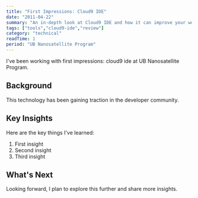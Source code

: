 ```yaml
---
title: "First Impressions: Cloud9 IDE"
date: "2011-04-22"
summary: "An in-depth look at Cloud9 IDE and how it can improve your workflow."
tags: ["tools","cloud9-ide","review"]
category: "technical"
readTime: 1
period: "UB Nanosatellite Program"
---
```


I've been working with first impressions: cloud9 ide at UB Nanosatellite Program.

## Background

This technology has been gaining traction in the developer community.

## Key Insights

Here are the key things I've learned:

1. First insight
2. Second insight
3. Third insight

## What's Next

Looking forward, I plan to explore this further and share more insights.


